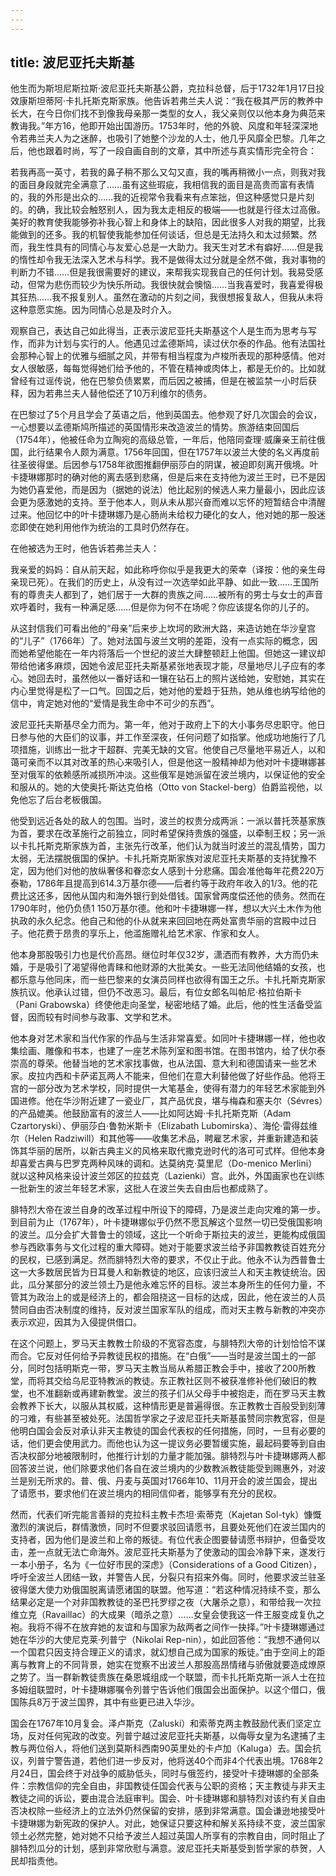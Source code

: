 ```yaml
---
---
---
```

title: 波尼亚托夫斯基
---




他生而为斯坦尼斯拉斯·波尼亚托夫斯基公爵，克拉科总督，后于1732年1月17日投效康斯坦蒂阿·卡扎托斯克斯家族。他告诉若弗兰夫人说：“我在极其严厉的教养中长大，在今日你们找不到像我母亲那一类型的女人，我父亲则仅以他本身为典范来教诲我。”年方16，他即开始出国游历。1753年时，他的外貌、风度和年轻深深地令若弗兰夫人为之迷醉，也吸引了她整个沙龙的人士，他几乎风靡全巴黎。几年之后，他也跟着时尚，写了一段自画自剖的文章，其中所述与真实情形完全符合：

若我再高一英寸，若我的鼻子稍不那么又勾又直，我的嘴再稍微小一点，则我对我的面目身段就完全满意了……虽有这些瑕疵，我相信我的面目是高贵而富有表情的，我的外形是出众的……我的近视常令我看来有点笨拙，但这种感觉只是片刻的。的确，我比较会触怒别人，因为我太走相反的极端——也就是行径太过高傲。美好的教育使我能够弥补我心智上和身体上的缺陷，因此很多人对我的期望，比我能做到的还多。我的机智使我能参加任何谈话，但总是无法持久和太过频繁。然而，我生性具有的同情心与友爱心总是一大助力。我天生对艺术有癖好……但是我的惰性却令我无法深入艺术与科学。我不是做得太过分就是全然不做，我对事物的判断力不错……但是我很需要好的建议，来帮我实现我自己的任何计划。我易受感动，但常为悲伤而较少为快乐所动。我很快就会懊恼……当我喜爱时，我喜爱得极其狂热……我不报复别人。虽然在激动的片刻之间，我很想报复敌人，但我从未将这种意愿实施。因为同情心总是及时介入。



观察自己，表达自己如此得当，正表示波尼亚托夫斯基这个人是生而为思考与写作，而非为计划与实行的人。他遇见过孟德斯鸠，读过伏尔泰的作品。他有法国社会那种心智上的优雅与细腻之风，并带有相当程度为卢梭所表现的那种感情。他对女人很敏感，每每觉得她们给予他的，不管在精神或肉体上，都是无价的。比如就曾经有过谣传说，他在巴黎负债累累，而后因之被捕，但是在被监禁一小时后获释，因为若弗兰夫人替他偿还了10万利维尔的债务。

在巴黎过了5个月且学会了英语之后，他到英国去。他参观了好几次国会的会议，一心想要以孟德斯鸠所描述的英国情形来改造波兰的情势。旅游结束回国后（1754年），他被任命为立陶宛的高级总管，一年后，他陪同查理·威廉亲王前往俄国，此行结果令人颇为满意。1756年回国，但在1757年以波兰大使的名义再度前往圣彼得堡。后因参与1758年欲图推翻伊丽莎白的阴谋，被迫即刻离开俄境。叶卡捷琳娜那时的确对他的离去感到悲痛，但是后来在支持他为波兰王时，已不是因为她仍喜爱他，而是因为（据她的说法）他比起别的候选人来力量最小，因此应该会更为感激她的支持。至于他本人，则从未从那兴奋而难以忘怀的短暂结合中清醒过来。他回忆中的叶卡捷琳娜乃是心肠尚未给权力硬化的女人，他对她的那一股迷恋即使在她利用他作为统治的工具时仍然存在。

在他被选为王时，他告诉若弗兰夫人：

我亲爱的妈妈：自从前天起，如此称呼你似乎是我更大的荣幸（译按：他的亲生母亲现已死）。在我们的历史上，从没有过一次选举如此平静、如此一致……王国所有的尊贵夫人都到了，她们居于一大群的贵族之间……被所有的男士与女士的声音欢呼着时，我有一种满足感……但是你为何不在场呢？你应该提名你的儿子的。



从这封信我们可看出他的“母亲”后来步上坎坷的欧洲大路，来造访她在华沙皇宫的“儿子”（1766年）了。她对法国与波兰文明的差距，没有一点实际的概念，因而她希望他能在一年内将落后一个世纪的波兰大肆整顿赶上他国。但她这一建议却带给他诸多麻烦，因她令波尼亚托夫斯基紧张地表现才能，尽量地尽儿子应有的孝心。她回去时，虽然他以一番好话和一镶在钻石上的照片送给她，安慰她，其实在内心里觉得是松了一口气。回国之后，她对他的爱趋于狂热，她从维也纳写给他的信中，肯定她对他的“爱情是我生命中不可少的东西”。

波尼亚托夫斯基尽全力而为。第一年，他对于政府上下的大小事务尽忠职守。他日日参与他的大臣们的议事，并工作至深夜，任何问题了如指掌。他成功地施行了几项措施，训练出一批才干超群、完美无缺的文官。他使自己尽量地平易近人，以和蔼可亲而不以其对改革的热心来吸引人，但是他这一股精神却为他对叶卡捷琳娜甚至对俄军的依赖感所减损所冲淡。这些俄军是她派留在波兰境内，以保证他的安全和服从的。她的大使奥托·斯达克伯格（Otto von Stackel-berg）伯爵监视他，以免他忘了后台老板俄国。

他受到远近各处的敌人的包围。当时，波兰的权贵分成两派：一派以普托茨基家族为首，要求在改革施行之前独立，同时希望保持贵族的强盛，以牵制王权；另一派以卡扎托斯克斯家族为首，主张先行改革，他们认为就当时波兰的混乱情势，国力太弱，无法摆脱俄国的保护。卡扎托斯克斯家族对波尼亚托夫斯基的支持犹豫不定，因为他们对他的放纵奢侈和眷恋女人感到十分悲痛。国会准他每年花费220万泰勒，1786年且提高到614.3万基尔德——后者约等于政府年收入的1/3。他的花费比这还多，因他从国内和海外银行到处借钱。国家曾两度偿还他的债务。然而在1790年时，他仍负债1 150万基尔德。他和叶卡捷琳娜一样，想以大兴土木作为他执政的永久纪念。他自己和他的仆从就来来回回地在两处富贵华丽的宫殿中过日子。他花费于昂贵的享乐上，他滥施赠礼给艺术家、作家和女人。

他本身那股吸引力也是代价高昂。继位时年仅32岁，潇洒而有教养，大方而仍未婚，于是吸引了渴望得他青睐和他财源的大批美女。一些无法同他结婚的女孩，也都乐意与他同床，而一些巴黎来的女演员同样也欲得有国王之乐。卡扎托斯克斯家族抗议。他承认过错，但仍不改恶习。最后，有位女郎名叫帕尼·格拉伯斯卡（Pani Grabowska）终使他走向圣堂，秘密地结了婚。此后，他的性生活备受监督，因而较有时间参与政事、文学和艺术。

他本身对艺术家和当代作家的作品与生活非常喜爱。如同叶卡捷琳娜一样，他也收集绘画、雕像和书本，也建了一座艺术陈列室和图书馆。在图书馆内，给了伏尔泰崇高的尊荣。他替当地的艺术家找事做，也从法国、意大利和德国请来一些艺术家。皮拉内西和卡萨诺瓦两人不能来，但他们在意大利替他做了好些作品。他将王宫的一部分改为艺术学校，同时提供一大笔基金，使得有潜力的年轻艺术家能到外国进修。他在华沙附近建了一瓷业厂，其产品优良，堪与梅森和塞夫尔（Sévres）的产品媲美。他鼓励富有的波兰人——比如阿达姆·卡扎托斯克斯（Adam Czartoryski）、伊丽莎白·鲁勃米斯卡（Elizabath Lubomirska）、海伦·雷得兹维尔（Helen Radziwill）和其他等——收集艺术品，聘雇艺术家，并重新建造和装饰其华丽的居所，以新古典主义的风格来取代撒克逊时代的洛可可式样。但他本身却喜爱古典与巴罗克两种风味的调和。达莫纳克·莫里尼（Do-menico Merlini）就以这种风格来设计波兰郊区的拉兹克（Lazienki）宫。此外，外国画家也在训练一批新生的波兰年轻艺术家，这批人在波兰失去自由后也都成熟了。

腓特烈大帝在波兰自身的改革过程中所设下的障碍，乃是波兰走向灾难的第一步。到目前为止（1767年），叶卡捷琳娜似乎仍然不愿瓦解这个显然一切已受俄国影响的波兰。瓜分会扩大普鲁士的领域，这比一个听命于斯拉夫的波兰，更能构成俄国参与西欧事务与文化过程的重大障碍。她对于能要求波兰给予非国教教徒百姓充分的民权，已感到满足。然而腓特烈大帝的要求，不仅止于此。他永不认为西普鲁士这一大多数居民皆为日耳曼人和新教徒的地区，应该归波兰人和天主教徒统治。因此，瓜分某部分的波兰领土乃是他永难忘怀的目标。波兰本身所生的任何力量，不管其为政治上的或是经济上的，都会阻挠这一目标的达成，因此，他在波兰的人员赞同自由否决制度的维持，反对波兰国家军队的组成，而对天主教与新教的冲突亦表示欢迎，因其为入侵提供借口。

在这个问题上，罗马天主教教士阶级的不宽容态度，与腓特烈大帝的计划恰恰不谋而合。它反对任何给予异教徒民权的措施。在“白俄”——当时是波兰国土的一部分，同时包括明斯克一带，罗马天主教当局从希腊正教会手中，接收了200所教堂，而将其交给乌尼亚特教派的教徒。东正教社区则不被获准修补他们破旧的教堂，也不准翻新或再建新教堂。波兰的孩子们从父母手中被抱走，而在罗马天主教会教养下长大，以服从其权威，这种情形更是普遍得很。东正教教士百般受到刻薄的刁难，有些甚至被处死。法国哲学家之子波尼亚托夫斯基虽赞同宗教宽容，但是他明白国会会反对承认非天主教徒的国会代表权的任何措施，同时，一旦有必要的话，他们更会使用武力。而他也认为这一提议务必要暂缓实施，最起码要等到自由否决权部分地被限制时，他推行计划的力量才能加强。腓特烈与叶卡捷琳娜两人都回答波兰说，他们除要求他们各自在波兰境内的少数教派教徒能受到赐惠外，对波兰是别无所求的。普、俄、丹麦与英国对1766年10、11月开会的波兰国会，提出了请愿书，要求他们在波兰境内的相同信仰者，能够享有充分的民权。

然而，代表们听完能言善辩的克拉科主教卡杰坦·索蒂克（Kajetan Sol-tyk）慷慨激烈的演说后，群情激愤，同时不但要求驳回请愿书，且要处死他们在波兰国内的支持者，因为他们是波兰和上帝的叛徒。有位代表企图要替请愿书辩护，但备受攻击，差一点就无法亡命海外。波尼亚托夫斯基为了使激动的国会冷静下来，遂发行一本小册子，名为《一位好市民的深虑》（Considerations of a Good Citizen），呼吁全波兰人团结一致，并警告人民，分裂只有招来外侮。同时，他要求波兰驻圣彼得堡大使力劝俄国脱离请愿诸国的联盟。他写道：“若这种情况持续不变，那么结果必定是一个对非国教教徒的圣巴托罗缪之夜（大屠杀之意），和带给我一次拉维立克（Ravaillac）的大成果（暗杀之意）……女皇会使我这一件王服变成复仇之袍。我将不得不在放弃她的友谊和与国家为敌两者之间作一抉择。”叶卡捷琳娜通过她在华沙的大使尼克莱·列普宁（Nikolai Rep-nin），如此回答他：“我想不通何以一个国君只因支持合理正义的请求，就幻想自己成为国家的叛徒。”由于空间上的距离与教育上的不同背景，她实在觉察不出波兰人那股高昂情绪与骄傲就要造成燎原之势了。当一群新教徒贵族在桑恩城组成一个联盟，而卡扎托斯克斯一派人士在拉多姆组联盟时，叶卡捷琳娜嘱令列普宁告诉他们俄国会出面保护。以这个借口，俄国陈兵8万于波兰国界，其中有些更已进入华沙。

国会在1767年10月复会。泽卢斯克（Zaluski）和索蒂克两主教鼓励代表们坚定立场，反对任何宪政的改变。列普宁越过波尼亚托夫斯基，以侮辱女皇为名逮捕了主教与两位俗人，将他们送到莫斯科西南90英里处的卡卢加（Kaluga）去。国会抗议，列普宁警告道，若他们进一步反对，他将送40个而非4个代表出境。1768年2月24日，国会终于对战争的威胁低头，同时与俄签约，接受叶卡捷琳娜的全部条件：宗教信仰的完全自由，非国教徒任国会代表与公职的资格；天主教徒与非天主教徒之间的诉讼，要由混合法庭审判。国会、叶卡捷琳娜和腓特烈对该约有关自由否决权除一些经济上的立法外仍然保留的安排，感到非常满意。国会谦逊地接受叶卡捷琳娜为新宪政的保护人。对此，她保证只要这种和解关系持续不变，波兰国家领土必然完整，她对她不只给予波兰人超过英国人所享有的宗教自由，同时阻止了腓特烈瓜分的计划，感到非常欣慰与满意。波尼亚托夫斯基受到哲学家的恭贺，人民却指责他。